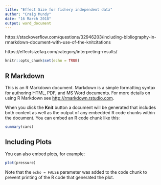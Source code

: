 ```yaml
---
title: "Effect Size for fishery independent data"
author: "Craig Mundy"
date: "16 March 2018"
output: word_document
---
```

https://stackoverflow.com/questions/32946203/including-bibliography-in-rmarkdown-document-with-use-of-the-knitcitations

https://effectsizefaq.com/category/interpreting-results/


```r
knitr::opts_chunk$set(echo = TRUE)
```

## R Markdown

This is an R Markdown document. Markdown is a simple formatting syntax for authoring HTML, PDF, and MS Word documents. For more details on using R Markdown see <http://rmarkdown.rstudio.com>.

When you click the **Knit** button a document will be generated that includes both content as well as the output of any embedded R code chunks within the document. You can embed an R code chunk like this:

```r
summary(cars)
```

## Including Plots

You can also embed plots, for example:

```r
plot(pressure)
```

Note that the `echo = FALSE` parameter was added to the code chunk to prevent printing of the R code that generated the plot.

